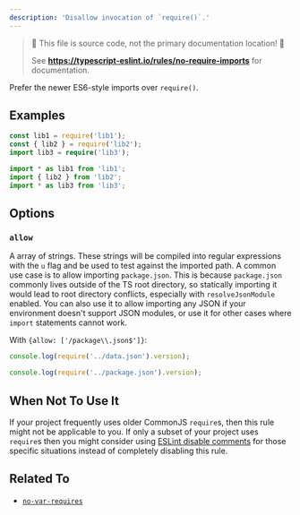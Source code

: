 ```yaml
---
description: 'Disallow invocation of `require()`.'
---
```



> 🛑 This file is source code, not the primary documentation location! 🛑
>
> See **https://typescript-eslint.io/rules/no-require-imports** for documentation.

Prefer the newer ES6-style imports over `require()`.

## Examples

<Tabs>
<TabItem value="❌ Incorrect">

```ts
const lib1 = require('lib1');
const { lib2 } = require('lib2');
import lib3 = require('lib3');
```

</TabItem>
<TabItem value="✅ Correct">

```ts
import * as lib1 from 'lib1';
import { lib2 } from 'lib2';
import * as lib3 from 'lib3';
```

</TabItem>
</Tabs>

## Options

### `allow`

A array of strings. These strings will be compiled into regular expressions with the `u` flag and be used to test against the imported path. A common use case is to allow importing `package.json`. This is because `package.json` commonly lives outside of the TS root directory, so statically importing it would lead to root directory conflicts, especially with `resolveJsonModule` enabled. You can also use it to allow importing any JSON if your environment doesn't support JSON modules, or use it for other cases where `import` statements cannot work.

With `{allow: ['/package\\.json$']}`:

<Tabs>
<TabItem value="❌ Incorrect">

```ts
console.log(require('../data.json').version);
```

</TabItem>
<TabItem value="✅ Correct">

```ts
console.log(require('../package.json').version);
```

</TabItem>
</Tabs>

## When Not To Use It

If your project frequently uses older CommonJS `require`s, then this rule might not be applicable to you.
If only a subset of your project uses `require`s then you might consider using [ESLint disable comments](https://eslint.org/docs/latest/use/configure/rules#using-configuration-comments-1) for those specific situations instead of completely disabling this rule.

## Related To

- [`no-var-requires`](./no-var-requires.mdx)
